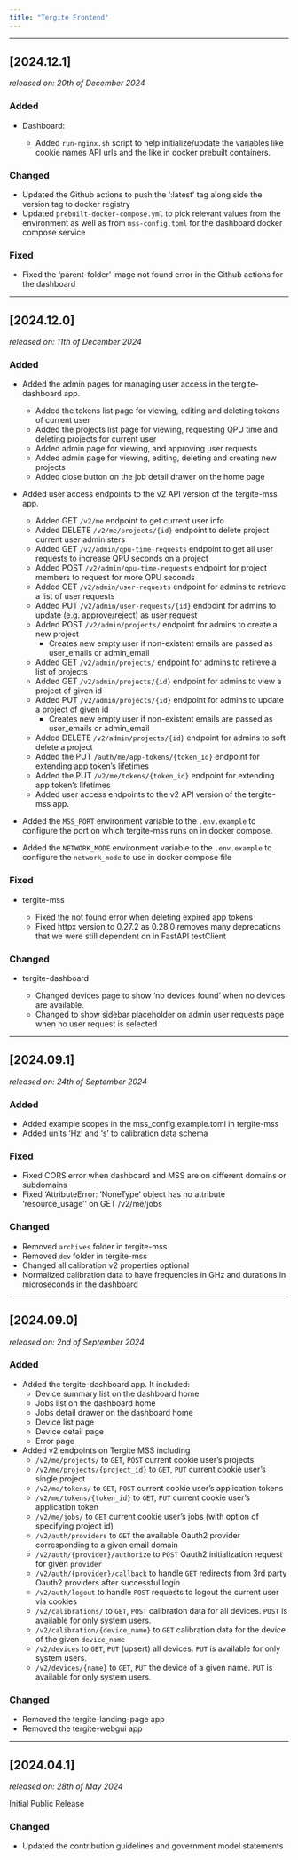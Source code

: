 ```yaml
---
title: "Tergite Frontend"
---
```


---

## [2024.12.1]
_released on: 20th of December 2024_

### Added

- Dashboard:

    - Added `run-nginx.sh` script to help initialize/update the variables like cookie names
    API urls and the like in docker prebuilt containers.

### Changed

- Updated the Github actions to push the ':latest' tag along side the version tag to docker registry
- Updated `prebuilt-docker-compose.yml` to pick relevant values from the environment as well as
  from `mss-config.toml` for the dashboard docker compose service

### Fixed

- Fixed the 'parent-folder' image not found error in the Github actions for the dashboard


---

## [2024.12.0]
_released on: 11th of December 2024_

### Added

- Added the admin pages for managing user access in the tergite-dashboard app.

    - Added the tokens list page for viewing, editing and deleting tokens of current user
    - Added the projects list page for viewing, requesting QPU time and deleting projects for current user
    - Added admin page for viewing, and approving user requests
    - Added admin page for viewing, editing, deleting and creating new projects
    - Added close button on the job detail drawer on the home page

- Added user access endpoints to the v2 API version of the tergite-mss app.

    - Added GET `/v2/me` endpoint to get current user info
    - Added DELETE `/v2/me/projects/{id}` endpoint to delete project current user administers
    - Added GET `/v2/admin/qpu-time-requests` endpoint to get all user requests to increase QPU seconds on a project
    - Added POST `/v2/admin/qpu-time-requests` endpoint for project members to request for more QPU seconds 
    - Added GET `/v2/admin/user-requests` endpoint for admins to retrieve a list of user requests
    - Added PUT `/v2/admin/user-requests/{id}` endpoint for admins to update (e.g. approve/reject) as user request
    - Added POST `/v2/admin/projects/` endpoint for admins to create a new project
        - Creates new empty user if non-existent emails are passed as user_emails or admin_email
    - Added GET `/v2/admin/projects/` endpoint for admins to retireve a list of projects
    - Added GET `/v2/admin/projects/{id}` endpoint for admins to view a project of given id
    - Added PUT `/v2/admin/projects/{id}` endpoint for admins to update a project of given id
        - Creates new empty user if non-existent emails are passed as user_emails or admin_email
    - Added DELETE `/v2/admin/projects/{id}` endpoint for admins to soft delete a project
    - Added the PUT `/auth/me/app-tokens/{token_id}` endpoint for extending app token's lifetimes
    - Added the PUT `/v2/me/tokens/{token_id}` endpoint for extending app token's lifetimes
    - Added user access endpoints to the v2 API version of the tergite-mss app.

- Added the `MSS_PORT` environment variable to the `.env.example` to configure the port on which tergite-mss runs on in docker compose.
- Added the `NETWORK_MODE` environment variable to the `.env.example` to configure the `network_mode` to use in docker compose file

### Fixed

- tergite-mss 

    - Fixed the not found error when deleting expired app tokens
    - Fixed httpx version to 0.27.2 as 0.28.0 removes many deprecations that we were still dependent on in FastAPI testClient

### Changed 

- tergite-dashboard

    - Changed devices page to show 'no devices found' when no devices are available.
    - Changed to show sidebar placeholder on admin user requests page when no user request is selected

---

## [2024.09.1]
_released on: 24th of September 2024_

### Added

- Added example scopes in the mss_config.example.toml in tergite-mss
- Added units 'Hz' and 's' to calibration data schema

### Fixed

-  Fixed CORS error when dashboard and MSS are on different domains or subdomains
-  Fixed 'AttributeError: 'NoneType' object has no attribute 'resource_usage'' on GET /v2/me/jobs

### Changed

- Removed `archives` folder in tergite-mss
- Removed `dev` folder in tergite-mss
- Changed all calibration v2 properties optional
- Normalized calibration data to have frequencies in GHz and durations in microseconds in the dashboard

---

## [2024.09.0]
_released on: 2nd of September 2024_

### Added

- Added the tergite-dashboard app. It included:
    - Device summary list on the dashboard home
    - Jobs list on the dashboard home
    - Jobs detail drawer on the dashboard home
    - Device list page
    - Device detail page
    - Error page
- Added v2 endpoints on Tergite MSS including
    - `/v2/me/projects/` to `GET`, `POST` current cookie user's projects
    - `/v2/me/projects/{project_id}` to `GET`, `PUT` current cookie user's single project
    - `/v2/me/tokens/` to `GET`, `POST` current cookie user's application tokens
    - `/v2/me/tokens/{token_id}` to `GET`, `PUT` current cookie user's application token
    - `/v2/me/jobs/` to `GET` current cookie user's jobs (with option of specifying project id)
    - `/v2/auth/providers` to `GET` the available Oauth2 provider corresponding to a given email domain
    - `/v2/auth/{provider}/authorize` to `POST` Oauth2 initialization request for given `provider`
    - `/v2/auth/{provider}/callback` to handle `GET` redirects from 3rd party Oauth2 providers after successful login
    - `/v2/auth/logout` to handle `POST` requests to logout the current user via cookies
    - `/v2/calibrations/` to `GET`, `POST` calibration data for all devices. `POST` is available for only system users.
    - `/v2/calibration/{device_name}` to `GET` calibration data for the device of the given `device_name`
    - `/v2/devices` to `GET`, `PUT` (upsert) all devices. `PUT` is available for only system users.
    - `/v2/devices/{name}` to `GET`, `PUT` the device of a given name. `PUT` is available for only system users.

### Changed

- Removed the tergite-landing-page app
- Removed the tergite-webgui app

---

## [2024.04.1]
_released on: 28th of May 2024_

Initial Public Release

### Changed

- Updated the contribution guidelines and government model statements
